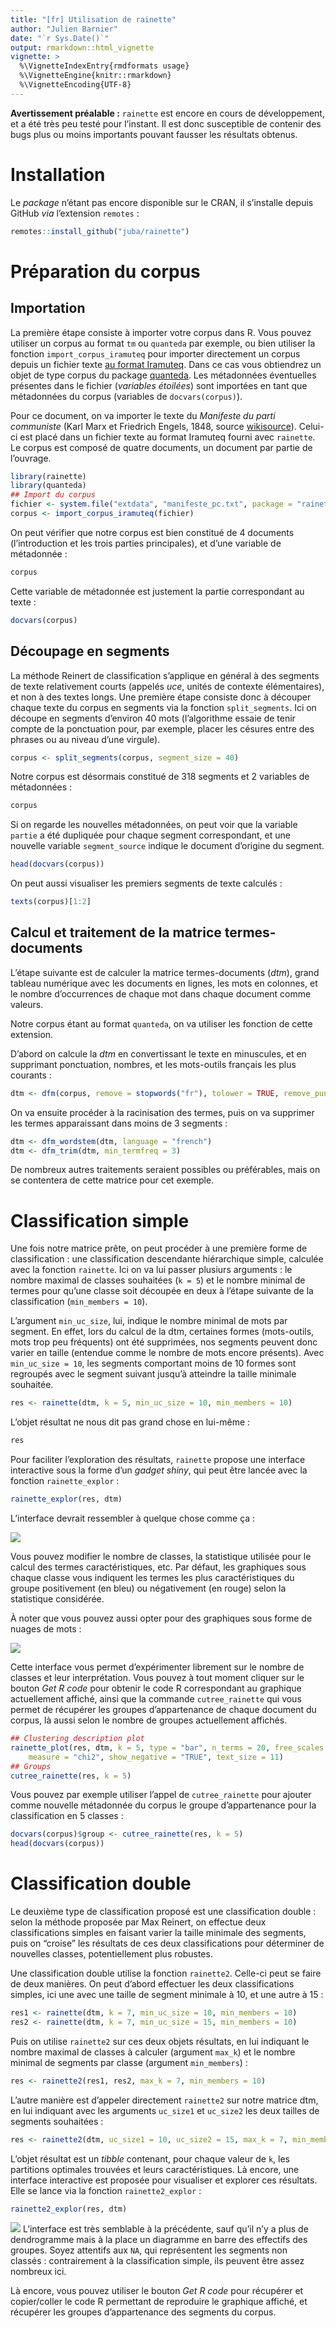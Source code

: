 ```yaml
---
title: "[fr] Utilisation de rainette"
author: "Julien Barnier"
date: "`r Sys.Date()`"
output: rmarkdown::html_vignette
vignette: >
  %\VignetteIndexEntry{rmdformats usage}
  %\VignetteEngine{knitr::rmarkdown}
  %\VignetteEncoding{UTF-8}
---
```


**Avertissement préalable :** `rainette` est encore en cours de développement, et a été très peu testé pour l'instant. Il est donc susceptible de contenir des bugs plus ou moins importants pouvant fausser les résultats obtenus.


# Installation

Le *package* n'étant pas encore disponible sur le CRAN, il s'installe depuis GitHub *via* l'extension `remotes` :

```r
remotes::install_github("juba/rainette")
```


# Préparation du corpus

## Importation

La première étape consiste à importer votre corpus dans R. Vous pouvez utiliser un corpus au format `tm` ou `quanteda` par exemple, ou bien utiliser la fonction `import_corpus_iramuteq` pour importer directement un corpus depuis un fichier texte [au format Iramuteq](http://www.iramuteq.org/documentation/formatage-des-corpus-texte). Dans ce cas vous obtiendrez un objet de type corpus du package [quanteda](https://quanteda.io). Les métadonnées éventuelles présentes dans le fichier (*variables étoilées*) sont importées en tant que métadonnées du corpus (variables de `docvars(corpus)`).

Pour ce document, on va importer le texte du *Manifeste du parti communiste* (Karl Marx et Friedrich Engels, 1848, source [wikisource](https://fr.wikisource.org/wiki/Manifeste_du_parti_communiste/Lafargue)). Celui-ci est placé dans un fichier texte au format Iramuteq fourni avec `rainette`. Le corpus est composé de quatre documents, un document par partie de l'ouvrage.

```r
library(rainette)
library(quanteda)
## Import du corpus
fichier <- system.file("extdata", "manifeste_pc.txt", package = "rainette")
corpus <- import_corpus_iramuteq(fichier)
```

On peut vérifier que notre corpus est bien constitué de 4 documents (l'introduction et les trois parties principales), et d'une variable de métadonnée :

```r
corpus
```

Cette variable de métadonnée est justement la partie correspondant au texte :

```r
docvars(corpus)
```


## Découpage en segments

La méthode Reinert de classification s'applique en général à des segments de texte relativement courts (appelés *uce*, unités de contexte élémentaires), et non à des textes longs. Une première étape consiste donc à découper chaque texte du corpus en segments via la fonction `split_segments`. Ici on découpe en segments d'environ 40 mots (l'algorithme essaie de tenir compte de la ponctuation pour, par exemple, placer les césures entre des phrases ou au niveau d'une virgule).

```r
corpus <- split_segments(corpus, segment_size = 40)
```

Notre corpus est désormais constitué de 318 segments et 2 variables de métadonnées :

```r
corpus
```

Si on regarde les nouvelles métadonnées, on peut voir que la variable `partie` a été dupliquée pour chaque segment correspondant, et une nouvelle variable `segment_source` indique le document d'origine du segment.

```r
head(docvars(corpus))
```

On peut aussi visualiser les premiers segments de texte calculés :

```r
texts(corpus)[1:2]
```


## Calcul et traitement de la matrice termes-documents

L'étape suivante est de calculer la matrice termes-documents (*dtm*), grand tableau numérique avec les documents en lignes, les mots en colonnes, et le nombre d'occurrences de chaque mot dans chaque document comme valeurs.

Notre corpus étant au format `quanteda`, on va utiliser les fonction de cette extension.

D'abord on calcule la *dtm* en convertissant le texte en minuscules, et en supprimant ponctuation, nombres, et les mots-outils français les plus courants :

```r
dtm <- dfm(corpus, remove = stopwords("fr"), tolower = TRUE, remove_punct = TRUE, remove_numbers = TRUE)
```

On va ensuite procéder à la racinisation des termes, puis on va supprimer les termes apparaissant dans moins de 3 segments :

```r
dtm <- dfm_wordstem(dtm, language = "french")
dtm <- dfm_trim(dtm, min_termfreq = 3)
```

De nombreux autres traitements seraient possibles ou préférables, mais on se contentera de cette matrice pour cet exemple.


# Classification simple

Une fois notre matrice prête, on peut procéder à une première forme de classification : une classification descendante hiérarchique simple, calculée avec la fonction `rainette`. Ici on va lui passer plusiurs arguments : le nombre maximal de classes souhaitées (`k = 5`) et le nombre minimal de termes pour qu'une classe soit découpée en deux à l'étape suivante de la classification (`min_members = 10`).

L'argument `min_uc_size`, lui, indique le nombre minimal de mots par segment. En effet, lors du calcul de la dtm, certaines formes (mots-outils, mots trop peu fréquents) ont été supprimées, nos segments peuvent donc varier en taille (entendue comme le nombre de mots encore présents). Avec `min_uc_size = 10`, les segments comportant moins de 10 formes sont regroupés avec le segment suivant jusqu'à atteindre la taille minimale souhaitée.

```r
res <- rainette(dtm, k = 5, min_uc_size = 10, min_members = 10)
```

L'objet résultat ne nous dit pas grand chose en lui-même :

```r
res
```

Pour faciliter l'exploration des résultats, `rainette` propose une interface interactive sous la forme d'un *gadget shiny*, qui peut être lancée avec la fonction `rainette_explor` :

```r
rainette_explor(res, dtm)
```

L'interface devrait ressembler à quelque chose comme ça :

![](rainette_explor_pc.png)

Vous pouvez modifier le nombre de classes, la statistique utilisée pour le calcul des termes caractéristiques, etc. Par défaut, les graphiques sous chaque classe vous indiquent les termes les plus caractéristiques du groupe positivement (en bleu) ou négativement (en rouge) selon la statistique considérée.

À noter que vous pouvez aussi opter pour des graphiques sous forme de nuages de mots :

![](rainette_explor_pc_cloud.png)

Cette interface vous permet d'expérimenter librement sur le nombre de classes et leur interprétation. Vous pouvez à tout moment cliquer sur le bouton *Get R code* pour obtenir le code R correspondant au graphique actuellement affiché, ainsi que la commande `cutree_rainette` qui vous permet de récupérer les groupes d'appartenance de chaque document du corpus, là aussi selon le nombre de groupes actuellement affichés.

```r
## Clustering description plot
rainette_plot(res, dtm, k = 5, type = "bar", n_terms = 20, free_scales = FALSE,
    measure = "chi2", show_negative = "TRUE", text_size = 11)
## Groups
cutree_rainette(res, k = 5)
```

Vous pouvez par exemple utiliser l'appel de `cutree_rainette` pour ajouter comme nouvelle métadonnée du corpus le groupe d'appartenance pour la classification en 5 classes :

```r
docvars(corpus)$group <- cutree_rainette(res, k = 5)
head(docvars(corpus))
```



# Classification double

Le deuxième type de classification proposé est une classification double : selon la méthode proposée par Max Reinert, on effectue deux classifications simples en faisant varier la taille minimale des segments, puis on "croise" les résultats de ces deux classifications pour déterminer de nouvelles classes, potentiellement plus robustes.

Une classification double utilise la fonction `rainette2`. Celle-ci peut se faire de deux manières. On peut d'abord effectuer les deux classifications simples, ici une avec une taille de segment minimale à 10, et une autre à 15 :

```r
res1 <- rainette(dtm, k = 7, min_uc_size = 10, min_members = 10)
res2 <- rainette(dtm, k = 7, min_uc_size = 15, min_members = 10)
```

Puis on utilise `rainette2` sur ces deux objets résultats, en lui indiquant le nombre maximal de classes à calculer (argument `max_k`) et le nombre minimal de segments par classe (argument `min_members`) :

```r
res <- rainette2(res1, res2, max_k = 7, min_members = 10)
```

L'autre manière est d'appeler directement `rainette2` sur notre matrice dtm, en lui indiquant avec les arguments `uc_size1` et `uc_size2` les deux tailles de segments souhaitées :

```r
res <- rainette2(dtm, uc_size1 = 10, uc_size2 = 15, max_k = 7, min_members = 10)
```

L'objet résultat est un *tibble* contenant, pour chaque valeur de `k`, les partitions optimales trouvées et leurs caractéristiques. Là encore, une interface interactive est proposée pour visualiser et explorer ces résultats. Elle se lance via la fonction `rainette2_explor` :

```r
rainette2_explor(res, dtm)
```

![](rainette2_explor.png)
L'interface est très semblable à la précédente, sauf qu'il n'y a plus de dendrogramme mais à la place un diagramme en barre des effectifs des groupes. Soyez attentifs aux `NA`, qui représentent les segments non classés : contrairement à la classification simple, ils peuvent être assez nombreux ici.

Là encore, vous pouvez utiliser le bouton *Get R code* pour récupérer et copier/coller le code R permettant de reproduire le graphique affiché, et récupérer les groupes d'appartenance des segments du corpus.

